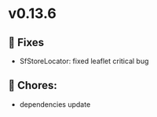 
<Meta title="Releases/v0.13.x - Latest/v0.13.6/Change log" />

# v0.13.6

## 🐛 Fixes

- SfStoreLocator: fixed leaflet critical bug

## 🧹 Chores:
- dependencies update
